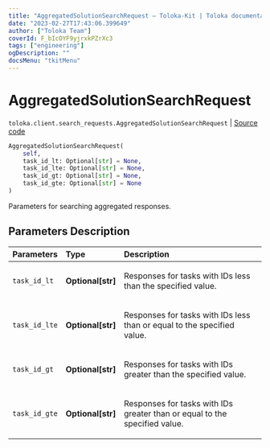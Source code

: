 ```yaml
---
title: "AggregatedSolutionSearchRequest — Toloka-Kit | Toloka documentation"
date: "2023-02-27T17:43:06.399649"
author: ["Toloka Team"]
coverId: F_bIcOYF9yjrxkPZrXc3
tags: ["engineering"]
ogDescription: ""
docsMenu: "tkitMenu"
---
```


# AggregatedSolutionSearchRequest
`toloka.client.search_requests.AggregatedSolutionSearchRequest` | [Source code](https://github.com/Toloka/toloka-kit/blob/v1.1.4/src/client/search_requests.py#L470)

```python
AggregatedSolutionSearchRequest(
    self,
    task_id_lt: Optional[str] = None,
    task_id_lte: Optional[str] = None,
    task_id_gt: Optional[str] = None,
    task_id_gte: Optional[str] = None
)
```

Parameters for searching aggregated responses.

## Parameters Description

| Parameters | Type | Description |
| :----------| :----| :-----------|
`task_id_lt`|**Optional\[str\]**|<p>Responses for tasks with IDs less than the specified value.</p>
`task_id_lte`|**Optional\[str\]**|<p>Responses for tasks with IDs less than or equal to the specified value.</p>
`task_id_gt`|**Optional\[str\]**|<p>Responses for tasks with IDs greater than the specified value.</p>
`task_id_gte`|**Optional\[str\]**|<p>Responses for tasks with IDs greater than or equal to the specified value.</p>